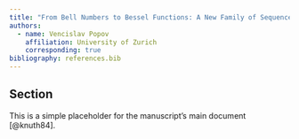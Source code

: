 ```yaml
---
title: "From Bell Numbers to Bessel Functions: A New Family of Sequences with m-Binomial Transform Properties"
authors:
  - name: Vencislav Popov
    affiliation: University of Zurich
    corresponding: true
bibliography: references.bib
---
```


## Section
This is a simple placeholder for the manuscript's main document [@knuth84].
